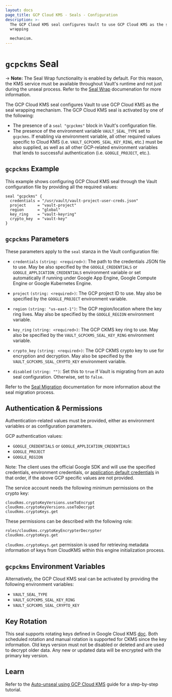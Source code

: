 ```yaml
---
layout: docs
page_title: GCP Cloud KMS - Seals - Configuration
description: >-
  The GCP Cloud KMS seal configures Vault to use GCP Cloud KMS as the seal
  wrapping

  mechanism.
---
```


# `gcpckms` Seal

-> **Note:** The Seal Wrap functionality is enabled by default. For this reason, the KMS service must be available throughout Vault's runtime and not just during the unseal process. Refer to the [Seal Wrap](/docs/enterprise/sealwrap) documenation for more information.

The GCP Cloud KMS seal configures Vault to use GCP Cloud KMS as the seal
wrapping mechanism. The GCP Cloud KMS seal is activated by one of the following:

- The presence of a `seal "gcpckms"` block in Vault's configuration file.
- The presence of the environment variable `VAULT_SEAL_TYPE` set to `gcpckms`.
  If enabling via environment variable, all other required values specific to
  Cloud KMS (i.e. `VAULT_GCPCKMS_SEAL_KEY_RING`, etc.) must be also supplied, as
  well as all other GCP-related environment variables that lends to successful
  authentication (i.e. `GOOGLE_PROJECT`, etc.).

## `gcpckms` Example

This example shows configuring GCP Cloud KMS seal through the Vault
configuration file by providing all the required values:

```hcl
seal "gcpckms" {
  credentials = "/usr/vault/vault-project-user-creds.json"
  project     = "vault-project"
  region      = "global"
  key_ring    = "vault-keyring"
  crypto_key  = "vault-key"
}
```

## `gcpckms` Parameters

These parameters apply to the `seal` stanza in the Vault configuration file:

- `credentials` `(string: <required>)`: The path to the credentials JSON file
  to use. May be also specified by the `GOOGLE_CREDENTIALS` or
  `GOOGLE_APPLICATION_CREDENTIALS` environment variable or set automatically if
  running under Google App Engine, Google Compute Engine or Google Kubernetes
  Engine.

- `project` `(string: <required>)`: The GCP project ID to use. May also be
  specified by the `GOOGLE_PROJECT` environment variable.

- `region` `(string: "us-east-1")`: The GCP region/location where the key ring
  lives. May also be specified by the `GOOGLE_REGION` environment variable.

- `key_ring` `(string: <required>)`: The GCP CKMS key ring to use. May also be
  specified by the `VAULT_GCPCKMS_SEAL_KEY_RING` environment variable.

- `crypto_key` `(string: <required>)`: The GCP CKMS crypto key to use for
  encryption and decryption. May also be specified by the
  `VAULT_GCPCKMS_SEAL_CRYPTO_KEY` environment variable.

- `disabled` `(string: "")`: Set this to `true` if Vault is migrating from an auto seal configuration. Otherwise, set to `false`.

Refer to the [Seal Migration](/docs/concepts/seal#seal-migration) documentation for more information about the seal migration process.

## Authentication &amp; Permissions

Authentication-related values must be provided, either as environment
variables or as configuration parameters.

GCP authentication values:

- `GOOGLE_CREDENTIALS` or `GOOGLE_APPLICATION_CREDENTIALS`
- `GOOGLE_PROJECT`
- `GOOGLE_REGION`

Note: The client uses the official Google SDK and will use the specified
credentials, environment credentials, or [application default
credentials](https://developers.google.com/identity/protocols/application-default-credentials)
in that order, if the above GCP specific values are not provided.

The service account needs the following minimum permissions on the crypto key:

```text
cloudkms.cryptoKeyVersions.useToEncrypt
cloudkms.cryptoKeyVersions.useToDecrypt
cloudkms.cryptoKeys.get
```

These permissions can be described with the following role:

```text
roles/cloudkms.cryptoKeyEncrypterDecrypter
cloudkms.cryptoKeys.get
```

`cloudkms.cryptoKeys.get` permission is used for retrieving metadata information of keys from CloudKMS within this engine initialization process.

## `gcpckms` Environment Variables

Alternatively, the GCP Cloud KMS seal can be activated by providing the following
environment variables:

- `VAULT_SEAL_TYPE`
- `VAULT_GCPCKMS_SEAL_KEY_RING`
- `VAULT_GCPCKMS_SEAL_CRYPTO_KEY`

## Key Rotation

This seal supports rotating keys defined in Google Cloud KMS
[doc](https://cloud.google.com/kms/docs/rotating-keys). Both scheduled rotation and manual
rotation is supported for CKMS since the key information. Old keys version must not be
disabled or deleted and are used to decrypt older data. Any new or updated data will be
encrypted with the primary key version.

## Learn

Refer to the [Auto-unseal using GCP Cloud KMS](https://learn.hashicorp.com/vault/operations/autounseal-gcp-kms)
guide for a step-by-step tutorial.
